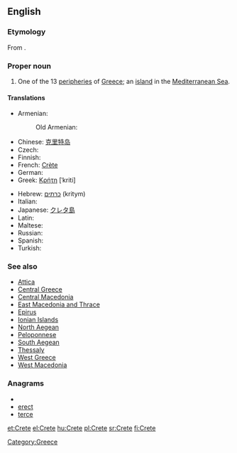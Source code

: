 {{also|crête}}
==English==

===Etymology===
From {{etyl|grc}} {{term|Κρήτη||sc=Polytonic|tr=Krētē|lang=grc}}.

===Proper noun===
{{wikipedia}}
{{en-proper noun}}

# One of the 13 [[peripheries]] of [[Greece]]; an [[island]] in the [[Mediterranean Sea]].

====Translations====
{{trans-top|island}}
* Armenian: {{t-|hy|Կրետե|tr=Krete}}
*: Old Armenian: {{tø|xcl|Կրետէ|tr=Kretē|xs=Old Armenian}}
* Chinese: [[克里特岛]]
* Czech: {{t-|cs|Kréta|f}}
* Finnish: {{t+|fi|Kreeta}}
* French: [[Crète]] {{f}}
* German: {{t+|de|Kreta|n}}
* Greek: [[Κρήτη]] [ˈkriti] {{f}}
{{trans-mid}}
* Hebrew: [[כרתים]] (kritym)
* Italian: {{t-|it|Creta|f}}
* Japanese: [[クレタ島]]
* Latin: {{t|la|Creta}}
* Maltese: {{t-|mt|Kreta|xs=Maltese}}
* Russian: {{t+|ru|Крит|m|tr=Krit}}
* Spanish: {{t-|es|Creta}}
* Turkish: {{t+|tr|Girit}}
{{trans-bottom}}

===See also===
* [[Attica]]
* [[Central Greece]]
* [[Central Macedonia]]
* [[East Macedonia and Thrace]]
* [[Epirus]]
* [[Ionian Islands]]
* [[North Aegean]]
* [[Peloponnese]]
* [[South Aegean]]
* [[Thessaly]]
* [[West Greece]]
* [[West Macedonia]]

===Anagrams===
* {{alphagram|ceert}}
* [[erect#English|erect]]
* [[terce#English|terce]]


[[Category:Greece]]

[[et:Crete]]
[[el:Crete]]
[[hu:Crete]]
[[pl:Crete]]
[[sr:Crete]]
[[fi:Crete]]